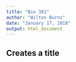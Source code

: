 ```yaml
---
title: "Bio 381"
author: "Wilton Burns"
date: "January 17, 2018"
output: html_document
---
```


## Creates a title 